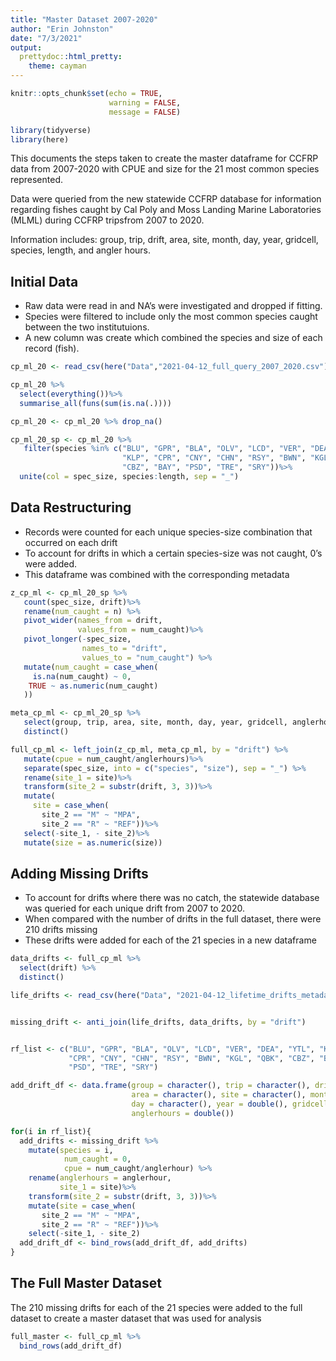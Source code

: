 ```yaml
---
title: "Master Dataset 2007-2020"
author: "Erin Johnston"
date: "7/3/2021"
output: 
  prettydoc::html_pretty:
    theme: cayman
---
```


```r
knitr::opts_chunk$set(echo = TRUE,
                      warning = FALSE,
                      message = FALSE)
```

```r

library(tidyverse)
library(here)

```

This documents the steps taken to create the master dataframe for CCFRP data from 2007-2020 with CPUE and size for the 21 most common species represented.

Data were queried from the new statewide CCFRP database for information regarding fishes caught by Cal Poly and Moss Landing Marine Laboratories (MLML) during CCFRP tripsfrom 2007 to 2020. 

Information includes: group, trip, drift, area, site, month, day, year, gridcell, species, length, and angler hours.

## Initial Data

* Raw data were read in and NA's were investigated and dropped if fitting. 
* Species were filtered to include only the most common species caught between the two institutuions. 
* A new column was create which combined the species and size of each record (fish).


```r

cp_ml_20 <- read_csv(here("Data","2021-04-12_full_query_2007_2020.csv"))

cp_ml_20 %>%
  select(everything())%>%
  summarise_all(funs(sum(is.na(.))))

cp_ml_20 <- cp_ml_20 %>% drop_na()

cp_ml_20_sp <- cp_ml_20 %>%
   filter(species %in% c("BLU", "GPR", "BLA", "OLV", "LCD", "VER", "DEA", "YTL",
                         "KLP", "CPR", "CNY", "CHN", "RSY", "BWN", "KGL", "QBK", 
                         "CBZ", "BAY", "PSD", "TRE", "SRY"))%>%
  unite(col = spec_size, species:length, sep = "_")

```

## Data Restructuring

* Records were counted for each unique species-size combination that occurred on each drift
* To account for drifts in which a certain species-size was not caught, 0's were added.
* This dataframe was combined with the corresponding metadata

```r

z_cp_ml <- cp_ml_20_sp %>%
   count(spec_size, drift)%>%
   rename(num_caught = n) %>% 
   pivot_wider(names_from = drift,
               values_from = num_caught)%>% 
   pivot_longer(-spec_size,
                names_to = "drift",
                values_to = "num_caught") %>%
   mutate(num_caught = case_when(
     is.na(num_caught) ~ 0,
    TRUE ~ as.numeric(num_caught)
   ))

meta_cp_ml <- cp_ml_20_sp %>%
   select(group, trip, area, site, month, day, year, gridcell, anglerhours, drift)%>%
   distinct()

full_cp_ml <- left_join(z_cp_ml, meta_cp_ml, by = "drift") %>%
   mutate(cpue = num_caught/anglerhours)%>%
   separate(spec_size, into = c("species", "size"), sep = "_") %>%
   rename(site_1 = site)%>%
   transform(site_2 = substr(drift, 3, 3))%>%
   mutate(
     site = case_when(
       site_2 == "M" ~ "MPA",
       site_2 == "R" ~ "REF"))%>%
   select(-site_1, - site_2)%>%
   mutate(size = as.numeric(size))

```

## Adding Missing Drifts

* To account for drifts where there was no catch, the statewide database was queried for each unique drift from 2007 to 2020. 
* When compared with the number of drifts in the full dataset, there were 210 drifts missing
* These drifts were added for each of the 21 species in a new dataframe


```r

data_drifts <- full_cp_ml %>%
  select(drift) %>%
  distinct()

life_drifts <- read_csv(here("Data", "2021-04-12_lifetime_drifts_metadata.csv"))


missing_drift <- anti_join(life_drifts, data_drifts, by = "drift")


rf_list <- c("BLU", "GPR", "BLA", "OLV", "LCD", "VER", "DEA", "YTL", "KLP",
             "CPR", "CNY", "CHN", "RSY", "BWN", "KGL", "QBK", "CBZ", "BAY", 
             "PSD", "TRE", "SRY")

add_drift_df <- data.frame(group = character(), trip = character(), drift = character(),
                           area = character(), site = character(), month = character(), 
                           day = character(), year = double(), gridcell = character(),
                           anglerhours = double())

for(i in rf_list){
  add_drifts <- missing_drift %>%
    mutate(species = i,
            num_caught = 0,
            cpue = num_caught/anglerhour) %>%
    rename(anglerhours = anglerhour,
           site_1 = site)%>%
    transform(site_2 = substr(drift, 3, 3))%>%
    mutate(site = case_when(
       site_2 == "M" ~ "MPA",
       site_2 == "R" ~ "REF"))%>%
    select(-site_1, - site_2)
  add_drift_df <- bind_rows(add_drift_df, add_drifts)
}

```

## The Full Master Dataset

The 210 missing drifts for each of the 21 species were added to the full dataset to create a master dataset that was used for analysis

```r

full_master <- full_cp_ml %>%
  bind_rows(add_drift_df)

```

